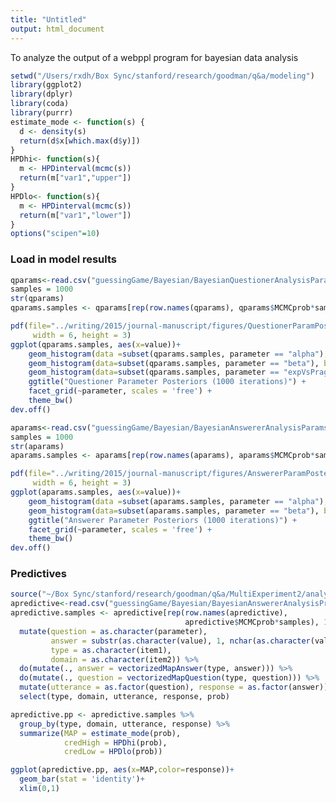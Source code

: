 ```yaml
---
title: "Untitled"
output: html_document
---
```


To analyze the output of a webppl program for bayesian data analysis

```r
setwd("/Users/rxdh/Box Sync/stanford/research/goodman/q&a/modeling")
library(ggplot2)
library(dplyr)
library(coda)
library(purrr)
estimate_mode <- function(s) {
  d <- density(s)
  return(d$x[which.max(d$y)])
}
HPDhi<- function(s){
  m <- HPDinterval(mcmc(s))
  return(m["var1","upper"])
}
HPDlo<- function(s){
  m <- HPDinterval(mcmc(s))
  return(m["var1","lower"])
}
options("scipen"=10) 
```

### Load in model results

```r
qparams<-read.csv("guessingGame/Bayesian/BayesianQuestionerAnalysisParams.csv", sep = ",", row.names = NULL)
samples = 1000
str(qparams)
qparams.samples <- qparams[rep(row.names(qparams), qparams$MCMCprob*samples), 1:2]

```

```r
pdf(file="../writing/2015/journal-manuscript/figures/QuestionerParamPosteriors.pdf",
     width = 6, height = 3)
ggplot(qparams.samples, aes(x=value))+
    geom_histogram(data =subset(qparams.samples, parameter == "alpha"), binwidth = .15)+
    geom_histogram(data=subset(qparams.samples, parameter == "beta"), binwidth = .025)+
    geom_histogram(data=subset(qparams.samples, parameter == "expVsPrag"),binwidth = .04)+
    ggtitle("Questioner Parameter Posteriors (1000 iterations)") +
    facet_grid(~parameter, scales = 'free') +
    theme_bw()
dev.off()
```

```r
aparams<-read.csv("guessingGame/Bayesian/BayesianAnswererAnalysisParams.csv", sep = ",", row.names = NULL)
samples = 1000
str(aparams)
aparams.samples <- aparams[rep(row.names(aparams), aparams$MCMCprob*samples), 1:2]

```

```r
pdf(file="../writing/2015/journal-manuscript/figures/AnswererParamPosteriors.pdf",
     width = 6, height = 3)
ggplot(aparams.samples, aes(x=value))+
    geom_histogram(data =subset(aparams.samples, parameter == "alpha"), binwidth = .25)+
    geom_histogram(data=subset(aparams.samples, parameter == "beta"), binwidth = .025)+
    ggtitle("Answerer Parameter Posteriors (1000 iterations)") +
    facet_grid(~parameter, scales = 'free') +
    theme_bw()
dev.off()
```

### Predictives

```r
source("~/Box Sync/stanford/research/goodman/q&a/MultiExperiment2/analysis/analysisHelpers.R")
apredictive<-read.csv("guessingGame/Bayesian/BayesianAnswererAnalysisPredictives.csv", sep = ",", row.names = NULL)
apredictive.samples <- apredictive[rep(row.names(apredictive), 
                                       apredictive$MCMCprob*samples), 1:5] %>%
  mutate(question = as.character(parameter), 
         answer = substr(as.character(value), 1, nchar(as.character(value)) - 1),
         type = as.character(item1),
         domain = as.character(item2)) %>%
  do(mutate(., answer = vectorizedMapAnswer(type, answer))) %>%
  do(mutate(., question = vectorizedMapQuestion(type, question))) %>%
  mutate(utterance = as.factor(question), response = as.factor(answer)) %>% 
  select(type, domain, utterance, response, prob)

apredictive.pp <- apredictive.samples %>%
  group_by(type, domain, utterance, response) %>%
  summarize(MAP = estimate_mode(prob),
            credHigh = HPDhi(prob),
            credLow = HPDlo(prob)) 

ggplot(apredictive.pp, aes(x=MAP,color=response))+
  geom_bar(stat = 'identity')+
  xlim(0,1)

```